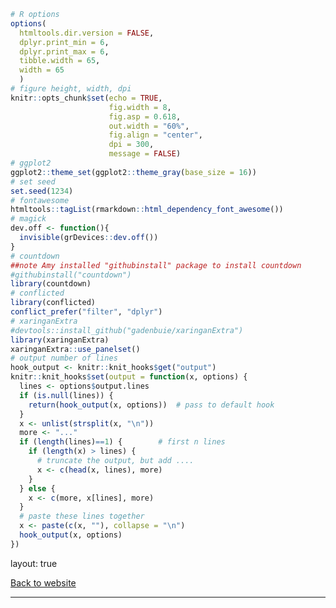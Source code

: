 ```r
# R options
options(
  htmltools.dir.version = FALSE,
  dplyr.print_min = 6, 
  dplyr.print_max = 6,
  tibble.width = 65,
  width = 65
  )
# figure height, width, dpi
knitr::opts_chunk$set(echo = TRUE, 
                      fig.width = 8, 
                      fig.asp = 0.618,
                      out.width = "60%",
                      fig.align = "center",
                      dpi = 300,
                      message = FALSE)
# ggplot2
ggplot2::theme_set(ggplot2::theme_gray(base_size = 16))
# set seed
set.seed(1234)
# fontawesome
htmltools::tagList(rmarkdown::html_dependency_font_awesome())
# magick
dev.off <- function(){
  invisible(grDevices::dev.off())
}
# countdown
##note Amy installed "githubinstall" package to install countdown 
#githubinstall("countdown")
library(countdown)
# conflicted
library(conflicted)
conflict_prefer("filter", "dplyr")
# xaringanExtra
#devtools::install_github("gadenbuie/xaringanExtra")
library(xaringanExtra)
xaringanExtra::use_panelset()
# output number of lines
hook_output <- knitr::knit_hooks$get("output")
knitr::knit_hooks$set(output = function(x, options) {
  lines <- options$output.lines
  if (is.null(lines)) {
    return(hook_output(x, options))  # pass to default hook
  }
  x <- unlist(strsplit(x, "\n"))
  more <- "..."
  if (length(lines)==1) {        # first n lines
    if (length(x) > lines) {
      # truncate the output, but add ....
      x <- c(head(x, lines), more)
    }
  } else {
    x <- c(more, x[lines], more)
  }
  # paste these lines together
  x <- paste(c(x, ""), collapse = "\n")
  hook_output(x, options)
})
```

layout: true
  
<div class="my-footer">
<span>
<a href="https://sta198f2021.github.io/website/" target="_blank">Back to website</a>
</span>
</div> 

---

